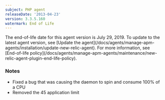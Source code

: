 ```yaml
---
subject: PHP agent
releaseDate: '2013-04-23'
version: 3.3.5.160
watermark: End of Life
---
```


<Callout variant="important">
  The end-of-life date for this agent version is July 29, 2019. To update to the latest agent version, see [Update the agent](/docs/agents/manage-apm-agents/installation/update-new-relic-agent). For more information, see [End-of-life policy](/docs/agents/manage-apm-agents/maintenance/new-relic-agent-plugin-end-life-policy).
</Callout>

### Notes

* Fixed a bug that was causing the daemon to spin and consume 100% of a CPU
* Removed the 45 application limit
